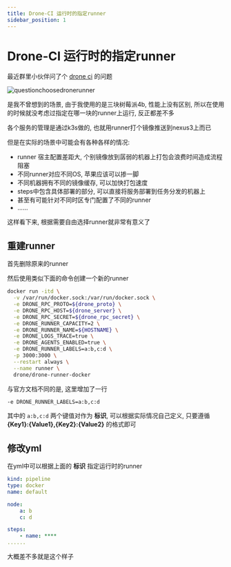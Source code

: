 ```yaml
---
title: Drone-CI 运行时的指定runner
sidebar_position: 1
---
```


# Drone-CI 运行时的指定runner

最近群里小伙伴问了个 [drone ci](https://www.drone.io/) 的问题

![questionchoosedronerunner](/img/questionchoosedronerunner.png)

是我不曾想到的场景, 由于我使用的是三块树莓派4b, 性能上没有区别, 所以在使用的时候就没考虑过指定在哪一块的runner上运行, 反正都差不多

各个服务的管理是通过k3s做的, 也就用runner打个镜像推送到nexus3上而已

但是在实际的场景中可能会有各种各样的情况:

* runner 宿主配置差距大, 个别镜像放到孱弱的机器上打包会浪费时间造成流程阻塞
* 不同runner对应不同OS, 苹果应该可以掺一脚
* 不同机器拥有不同的镜像缓存, 可以加快打包速度
* steps中包含具体部署的部分, 可以直接将服务部署到任务分发的机器上
* 甚至有可能针对不同时区专门配置了不同的runner
* ......

这样看下来, 根据需要自由选择runner就非常有意义了

## 重建runner

首先删除原来的runner

然后使用类似下面的命令创建一个新的runner

```bash
docker run -itd \
  -v /var/run/docker.sock:/var/run/docker.sock \
  -e DRONE_RPC_PROTO=${drone_proto} \
  -e DRONE_RPC_HOST=${drone_server} \
  -e DRONE_RPC_SECRET=${drone_rpc_secret} \
  -e DRONE_RUNNER_CAPACITY=2 \
  -e DRONE_RUNNER_NAME=${HOSTNAME} \
  -e DRONE_LOGS_TRACE=true \
  -e DRONE_AGENTS_ENABLED=true \
  -e DRONE_RUNNER_LABELS=a:b,c:d \
  -p 3000:3000 \
  --restart always \
  --name runner \
  drone/drone-runner-docker
```

与官方文档不同的是, 这里增加了一行

```bash
-e DRONE_RUNNER_LABELS=a:b,c:d 
```

其中的 `a:b,c:d` 两个键值对作为 **标识**, 可以根据实际情况自己定义, 只要遵循 **{Key1}:{Value1},{Key2}:{Value2}** 的格式即可

## 修改yml

在yml中可以根据上面的 **标识** 指定运行时的runner

```yml
kind: pipeline
type: docker
name: default

node:
    a: b
    c: d

steps:
    - name: ****
......

```

大概差不多就是这个样子

